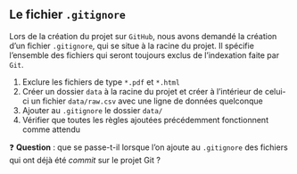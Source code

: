 :::{.callout-tip collapse="true" icon=false}
## Le fichier `.gitignore`

::: {.incremental}
Lors de la création du projet sur `GitHub`, nous avons demandé la création d'un fichier `.gitignore`, qui se situe à la racine du projet. Il spécifie l'ensemble des fichiers qui seront toujours exclus de l'indexation faite par `Git`.

1. Exclure les fichiers de type `*.pdf` et `*.html`
2. Créer un dossier `data` à la racine du projet et créer à l'intérieur de celui-ci un fichier `data/raw.csv` avec une ligne de données quelconque
3. Ajouter au `.gitignore` le dossier `data/`
4. Vérifier que toutes les règles ajoutées précédemment fonctionnent comme attendu
:::

:::

❓ **Question** : que se passe-t-il lorsque l'on ajoute au `.gitignore` des fichiers qui ont déjà été *commit* sur le projet Git ?
